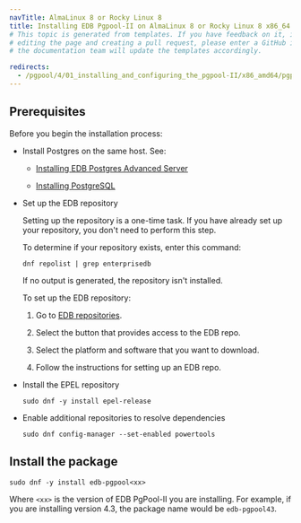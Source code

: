 ```yaml
---
navTitle: AlmaLinux 8 or Rocky Linux 8
title: Installing EDB Pgpool-II on AlmaLinux 8 or Rocky Linux 8 x86_64
# This topic is generated from templates. If you have feedback on it, instead of
# editing the page and creating a pull request, please enter a GitHub issue and
# the documentation team will update the templates accordingly.

redirects:
  - /pgpool/4/01_installing_and_configuring_the_pgpool-II/x86_amd64/pgpool_other_linux8_x86
---
```


## Prerequisites

Before you begin the installation process:

- Install Postgres on the same host. See:

  - [Installing EDB Postgres Advanced Server](/epas/latest/installing/)

  - [Installing PostgreSQL](https://www.postgresql.org/download/)

- Set up the EDB repository

  Setting up the repository is a one-time task. If you have already set up your repository, you don't need to perform this step.

  To determine if your repository exists, enter this command:

  `dnf repolist | grep enterprisedb`

  If no output is generated, the repository isn't installed.

  To set up the EDB repository:

  1. Go to [EDB repositories](https://www.enterprisedb.com/repos-downloads).

  1. Select the button that provides access to the EDB repo.

  1. Select the platform and software that you want to download.

  1. Follow the instructions for setting up an EDB repo.

- Install the EPEL repository

  ```shell
  sudo dnf -y install epel-release
  ```

- Enable additional repositories to resolve dependencies
  ```shell
  sudo dnf config-manager --set-enabled powertools
  ```

## Install the package

```shell
sudo dnf -y install edb-pgpool<xx>
```

Where `<xx>` is the version of EDB PgPool-II you are installing. For example, if you are installing version 4.3, the package name would be `edb-pgpool43`.
